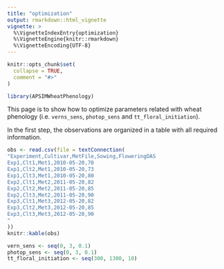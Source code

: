 ```yaml
---
title: "optimization"
output: rmarkdown::html_vignette
vignette: >
  %\VignetteIndexEntry{optimization}
  %\VignetteEngine{knitr::rmarkdown}
  %\VignetteEncoding{UTF-8}
---
```


```r
knitr::opts_chunk$set(
  collapse = TRUE,
  comment = "#>"
)
```

```r
library(APSIMWheatPhenology)
```
This page is to show how to optimize parameters related with wheat phenology (i.e. `verns_sens`, `photop_sens` and `tt_floral_initiation`).

In the first step, the observations are organized in a table with all required information.

```r
obs <- read.csv(file = textConnection(
"Experiment,Cultivar,MetFile,Sowing,FloweringDAS
Exp1,Clt1,Met1,2010-05-20,70
Exp1,Clt2,Met1,2010-05-20,73
Exp1,Clt3,Met1,2010-05-20,80
Exp2,Clt1,Met2,2011-05-20,82
Exp2,Clt2,Met2,2011-05-20,85
Exp2,Clt3,Met2,2011-05-20,90
Exp3,Clt1,Met3,2012-05-20,82
Exp3,Clt2,Met3,2012-05-20,85
Exp3,Clt3,Met3,2012-05-20,90
"
))
knitr::kable(obs)
```

```r
vern_sens <- seq(0, 3, 0.1)
photop_sens <- seq(0, 3, 0.1)
tt_floral_initiation <- seq(300, 1300, 10)
```


